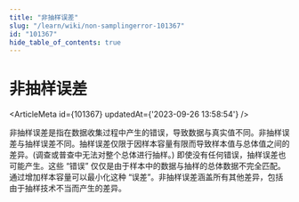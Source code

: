```yaml
---
title: "非抽样误差"
slug: "/learn/wiki/non-samplingerror-101367"
id: "101367"
hide_table_of_contents: true
---
```



# 非抽样误差

<ArticleMeta id={101367} updatedAt={'2023-09-26 13:58:54'} />
<div className='border-solid border-b border-t-0 my-4 border-[var(--ifm-color-gray-300)]' />

非抽样误差是指在数据收集过程中产生的错误，导致数据与真实值不同。非抽样误差与抽样误差不同。抽样误差仅限于因样本容量有限而导致样本值与总体值之间的差异。(调查或普查中无法对整个总体进行抽样。) 即使没有任何错误，抽样误差也可能产生。这些 “错误” 仅仅是由于样本中的数据与抽样的总体数据不完全匹配。通过增加样本容量可以最小化这种 “误差”。非抽样误差涵盖所有其他差异，包括由于抽样技术不当而产生的差异。
